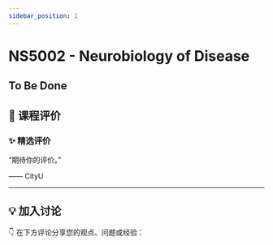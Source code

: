```yaml
---
sidebar_position: 1
---
```



# NS5002 - Neurobiology of Disease

## To Be Done

## **💬 课程评价**

### ✨ **精选评价**
<div className={commentStyles.commentBox}>
    <p className={commentStyles.commentText}>
        “期待你的评价。”
    </p>
    <p className={commentStyles.commentAuthor}>—— CityU</p>
</div>

---

## **💡 加入讨论**

👇 在下方评论分享您的观点、问题或经验：
<Utterances />
